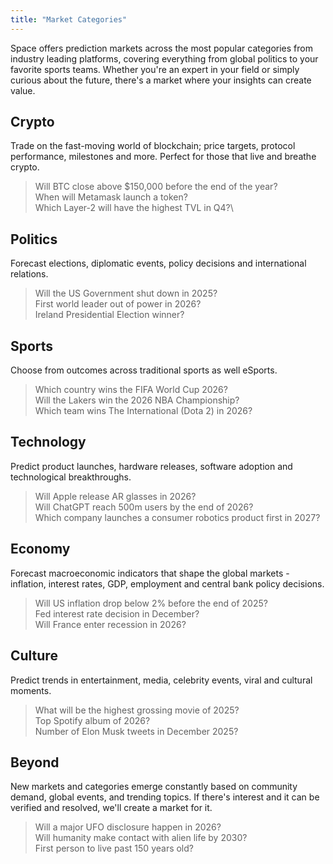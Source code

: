 ```yaml
---
title: "Market Categories"
---
```


Space offers prediction markets across the most popular categories from industry leading platforms, covering everything from global politics to your favorite sports teams. Whether you're an expert in your field or simply curious about the future, there's a market where your insights can create value.

## Crypto

Trade on the fast-moving world of blockchain; price targets, protocol performance, milestones and more. Perfect for those that live and breathe crypto.

> Will BTC close above $150,000 before the end of the year?\
> When will Metamask launch a token?\
> Which Layer-2 will have the highest TVL in Q4?\

## Politics

Forecast elections, diplomatic events, policy decisions and international relations.

> Will the US Government shut down in 2025?\
> First world leader out of power in 2026?\
> Ireland Presidential Election winner?

## Sports

Choose from outcomes across traditional sports as well eSports.

> Which country wins the FIFA World Cup 2026?\
> Will the Lakers win the 2026 NBA Championship?\
> Which team wins The International (Dota 2) in 2026?

## Technology

Predict product launches, hardware releases, software adoption and technological breakthroughs.

> Will Apple release AR glasses in 2026?\
> Will ChatGPT reach 500m users by the end of 2026?\
> Which company launches a consumer robotics product first in 2027?

## Economy

Forecast macroeconomic indicators that shape the global markets - inflation, interest rates, GDP, employment and central bank policy decisions.

> Will US inflation drop below 2% before the end of 2025?\
> Fed interest rate decision in December?\
> Will France enter recession in 2026?

## Culture

Predict trends in entertainment, media, celebrity events, viral and cultural moments.

> What will be the highest grossing movie of 2025?\
> Top Spotify album of 2026?\
> Number of Elon Musk tweets in December 2025?

## Beyond

New markets and categories emerge constantly based on community demand, global events, and trending topics. If there's interest and it can be verified and resolved, we'll create a market for it.

> Will a major UFO disclosure happen in 2026?\
> Will humanity make contact with alien life by 2030?\
> First person to live past 150 years old?